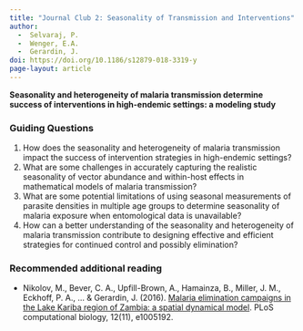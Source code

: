 ```yaml
---
title: "Journal Club 2: Seasonality of Transmission and Interventions"
author: 
  -  Selvaraj, P. 
  -  Wenger, E.A. 
  -  Gerardin, J.
doi: https://doi.org/10.1186/s12879-018-3319-y
page-layout: article
---
```


**Seasonality and heterogeneity of malaria transmission determine success of interventions in high-endemic settings: a modeling study**

### Guiding Questions

1. How does the seasonality and heterogeneity of malaria transmission impact the success of intervention strategies in high-endemic settings?  
2. What are some challenges in accurately capturing the realistic seasonality of vector abundance and within-host effects in mathematical models of malaria transmission?  
3. What are some potential limitations of using seasonal measurements of parasite densities in multiple age groups to determine seasonality of malaria exposure when entomological data is unavailable?  
4. How can a better understanding of the seasonality and heterogeneity of malaria transmission contribute to designing effective and efficient strategies for continued control and possibly elimination?


### Recommended additional reading

-   Nikolov, M., Bever, C. A., Upfill-Brown, A., Hamainza, B., Miller, J. M., Eckhoff, P. A., ... & Gerardin, J. (2016). [Malaria elimination campaigns in the Lake Kariba region of Zambia: a spatial dynamical model](https://doi.org/10.1371/journal.pcbi.1005192). PLoS computational biology, 12(11), e1005192.